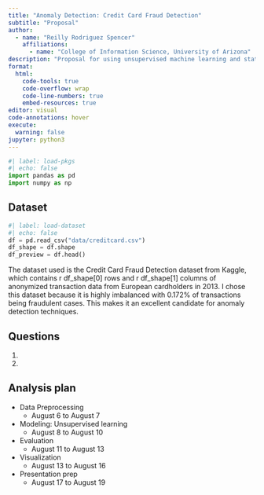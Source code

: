 ```yaml
---
title: "Anomaly Detection: Credit Card Fraud Detection"
subtitle: "Proposal"
author: 
  - name: "Reilly Rodriguez Spencer"
    affiliations:
      - name: "College of Information Science, University of Arizona"
description: "Proposal for using unsupervised machine learning and statistical techniques to detect anomalies in credit card transaction data."
format:
  html:
    code-tools: true
    code-overflow: wrap
    code-line-numbers: true
    embed-resources: true
editor: visual
code-annotations: hover
execute:
  warning: false
jupyter: python3
---
```


```python
#| label: load-pkgs
#| echo: false
import pandas as pd
import numpy as np
```

## Dataset

```python
#| label: load-dataset
#| echo: false
df = pd.read_csv("data/creditcard.csv")
df_shape = df.shape
df_preview = df.head()
```

The dataset used is the Credit Card Fraud Detection dataset from Kaggle, which contains r df_shape[0] rows and r df_shape[1] columns of anonymized transaction data from European cardholders in 2013.
I chose this dataset because it is highly imbalanced with 0.172% of transactions being fraudulent cases. This makes it an excellent candidate for anomaly detection techniques.


## Questions

1. 
2. 

## Analysis plan

- Data Preprocessing
    - August 6 to August 7
- Modeling: Unsupervised learning
    - August 8 to August 10
- Evaluation
    - August 11 to August 13
- Visualization
    - August 13 to August 16
- Presentation prep 
    - August 17 to August 19
